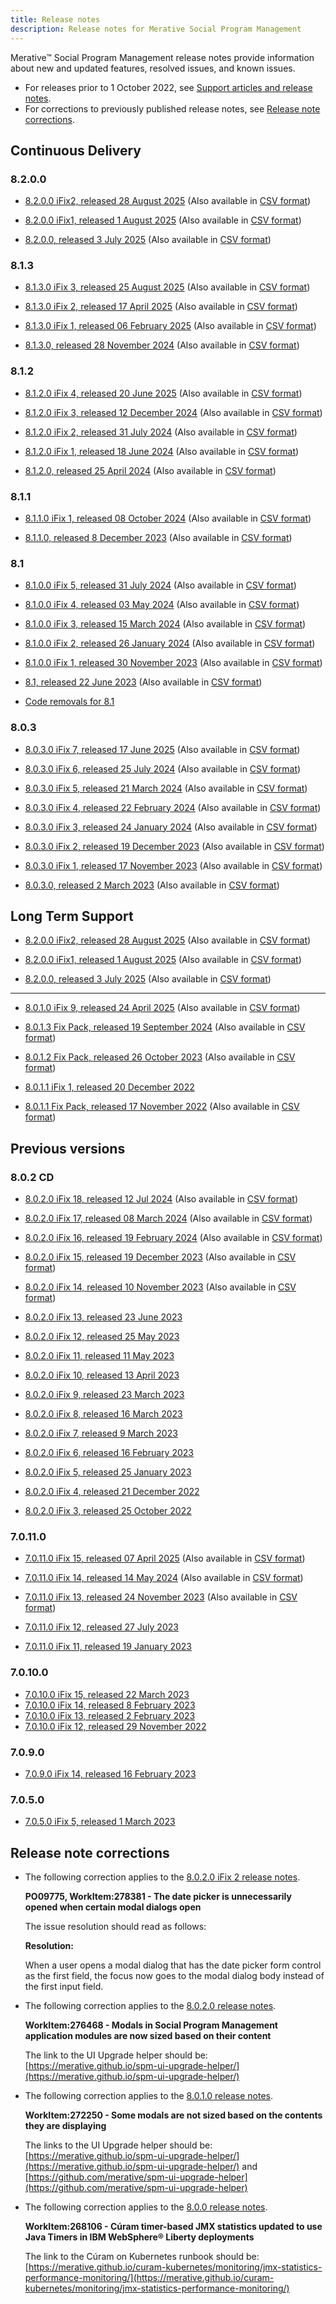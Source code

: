 ```yaml
---
title: Release notes
description: Release notes for Merative Social Program Management 
---
```


Merative™ Social Program Management release notes provide information about new and updated features, resolved issues, and known issues.

- For releases prior to 1 October 2022, see [Support articles and release notes](https://www.merative.com/support/spm/support-articles).
- For corrections to previously published release notes, see [Release note corrections](#release-note-corrections).

## Continuous Delivery

### 8.2.0.0

- [8.2.0.0 iFix2, released 28 August 2025](/pdf/releasenotes/curam8200iFix2.pdf) (Also available in [CSV format](/csv/ReleaseNotes_8.2.0.0_iFix2.csv))

- [8.2.0.0 iFix1, released 1 August 2025](/pdf/releasenotes/curam8200iFix1.pdf) (Also available in [CSV format](/csv/ReleaseNotes_8.2.0.0_iFix1.csv))

- [8.2.0.0, released 3 July 2025](/pdf/releasenotes/curam8200.pdf) (Also available in [CSV format](/csv/ReleaseNotes_8.2.0.0.csv))

### 8.1.3

- [8.1.3.0 iFix 3, released 25 August 2025](/pdf/releasenotes/curam8130iFix3.pdf) (Also available in [CSV format](/csv/ReleaseNotes_8.1.3.0_iFix3.csv))

- [8.1.3.0 iFix 2, released 17 April 2025](/pdf/releasenotes/curam8130iFix2.pdf) (Also available in [CSV format](/csv/ReleaseNotes_8.1.3.0_iFix2.csv))

- [8.1.3.0 iFix 1, released 06 February 2025](/pdf/releasenotes/curam8130iFix1.pdf) (Also available in [CSV format](/csv/ReleaseNotes_8.1.3.0_iFix1.csv))

- [8.1.3.0, released 28 November 2024](/pdf/releasenotes/curam813.pdf) (Also available in [CSV format](/csv/ReleaseNotes_8.1.3.0.csv))

### 8.1.2

- [8.1.2.0 iFix 4, released 20 June 2025](/pdf/releasenotes/curam8120iFix4.pdf) (Also available in [CSV format](/csv/ReleaseNotes_8.1.2.0_iFix4.csv))

- [8.1.2.0 iFix 3, released 12 December 2024](/pdf/releasenotes/curam8120iFix3.pdf) (Also available in [CSV format](/csv/ReleaseNotes_8.1.2.0_iFix3.csv))

- [8.1.2.0 iFix 2, released 31 July 2024](/pdf/releasenotes/curam8120iFix2.pdf) (Also available in [CSV format](/csv/ReleaseNotes_8.1.2.0_iFix2.csv))

- [8.1.2.0 iFix 1, released 18 June 2024](/pdf/releasenotes/curam8120iFix1.pdf) (Also available in [CSV format](/csv/ReleaseNotes_8.1.2.0_iFix1.csv))

- [8.1.2.0, released 25 April 2024](/pdf/releasenotes/curam812.pdf) (Also available in [CSV format](/csv/ReleaseNotes_8.1.2.0.csv))

### 8.1.1

- [8.1.1.0 iFix 1, released 08 October 2024](/pdf/releasenotes/curam8110iFix1.pdf) (Also available in [CSV format](/csv/ReleaseNotes_8.1.1.0_iFix1.csv))

- [8.1.1.0, released 8 December 2023](/pdf/releasenotes/curam811.pdf) (Also available in [CSV format](/csv/ReleaseNotes_8.1.1.0.csv))

### 8.1

- [8.1.0.0 iFix 5, released 31 July 2024](/pdf/releasenotes/curam8100iFix5.pdf)  (Also available in [CSV format](/csv/ReleaseNotes_8.1.0.0_iFix5.csv))

- [8.1.0.0 iFix 4, released 03 May 2024](/pdf/releasenotes/curam8100iFix4.pdf)  (Also available in [CSV format](/csv/ReleaseNotes_8.1.0.0_iFix4.csv))

- [8.1.0.0 iFix 3, released 15 March 2024](/pdf/releasenotes/curam8100iFix3.pdf)  (Also available in [CSV format](/csv/ReleaseNotes_8.1.0.0_iFix3.csv))

- [8.1.0.0 iFix 2, released 26 January 2024](/pdf/releasenotes/curam8100iFix2.pdf)  (Also available in [CSV format](/csv/ReleaseNotes_8.1.0.0_iFix2.csv))

- [8.1.0.0 iFix 1, released 30 November 2023](/pdf/releasenotes/curam8100iFix1.pdf)  (Also available in [CSV format](/csv/ReleaseNotes_8.1.0.0_iFix1.csv))

- [8.1, released 22 June 2023](/pdf/releasenotes/spm8100.pdf) (Also available in [CSV format](/csv/ReleaseNotes_8.1.0.0.csv))

- [Code removals for 8.1](/pdf/releasenotes/SPM_CodeRemovals_810.pdf)

### 8.0.3

- [8.0.3.0 iFix 7, released 17 June 2025](/pdf/releasenotes/curam8030iFix7.pdf) (Also available in [CSV format](/csv/ReleaseNotes_8.0.3.0_iFix7.csv))

- [8.0.3.0 iFix 6, released 25 July 2024](/pdf/releasenotes/curam8030iFix6.pdf) (Also available in [CSV format](/csv/ReleaseNotes_8.0.3.0_iFix6.csv))

- [8.0.3.0 iFix 5, released 21 March 2024](/pdf/releasenotes/curam8030iFix5.pdf) (Also available in [CSV format](/csv/ReleaseNotes_8.0.3.0_iFix5.csv))

- [8.0.3.0 iFix 4, released 22 February 2024](/pdf/releasenotes/curam8030iFix4.pdf) (Also available in [CSV format](/csv/ReleaseNotes_8.0.3.0_iFix4.csv))

- [8.0.3.0 iFix 3, released 24 January 2024](/pdf/releasenotes/curam8030iFix3.pdf) (Also available in [CSV format](/csv/ReleaseNotes_8.0.3.0_iFix3.csv))

- [8.0.3.0 iFix 2, released 19 December 2023](/pdf/releasenotes/curam8030iFix2.pdf) (Also available in [CSV format](/csv/ReleaseNotes_8.0.3.0_iFix2.csv))

- [8.0.3.0 iFix 1, released 17 November 2023](/pdf/releasenotes/curam8030iFix1.pdf) (Also available in [CSV format](/csv/ReleaseNotes_8.0.3.0_iFix1.csv))

- [8.0.3.0, released 2 March 2023](/pdf/releasenotes/spm8030.pdf) (Also available in [CSV format](/csv/ReleaseNotes_8.0.3.0.csv))

## Long Term Support

- [8.2.0.0 iFix2, released 28 August 2025](/pdf/releasenotes/curam8200iFix2.pdf) (Also available in [CSV format](/csv/ReleaseNotes_8.2.0.0_iFix2.csv))

- [8.2.0.0 iFix1, released 1 August 2025](/pdf/releasenotes/curam8200iFix1.pdf) (Also available in [CSV format](/csv/ReleaseNotes_8.2.0.0_iFix1.csv))

- [8.2.0.0, released 3 July 2025](/pdf/releasenotes/curam8200.pdf) (Also available in [CSV format](/csv/ReleaseNotes_8.2.0.0.csv))

---

- [8.0.1.0 iFix 9, released 24 April 2025](/pdf/releasenotes/curam8010iFix9.pdf) (Also available in [CSV format](/csv/ReleaseNotes_8.0.1.0_iFix9.csv))

- [8.0.1.3 Fix Pack, released 19 September 2024](/pdf/releasenotes/curam8013.pdf) (Also available in [CSV format](/csv/ReleaseNotes_8.0.1.3.csv))

- [8.0.1.2 Fix Pack, released 26 October 2023](/pdf/releasenotes/curam8012.pdf) (Also available in [CSV format](/csv/ReleaseNotes_8.0.1.2.csv))

- [8.0.1.1 iFix 1, released 20 December 2022](/pdf/releasenotes/spm8011iFix1.pdf)

- [8.0.1.1 Fix Pack, released 17 November 2022](/pdf/releasenotes/spm8011.pdf) (Also available in [CSV format](/csv/ReleaseNotes_8.0.1.1.csv))

<!--- [8.0.1.1 iFix 1, Released 20 December 2022 (HTML-TEST)](/8011_iFix1.html)-->

## Previous versions

### 8.0.2 CD

- [8.0.2.0 iFix 18, released 12 Jul 2024](/pdf/releasenotes/curam8020iFix18.pdf) (Also available in [CSV format](/csv/ReleaseNotes_8.0.2.0_iFix18.csv))

- [8.0.2.0 iFix 17, released 08 March 2024](/pdf/releasenotes/curam8020iFix17.pdf) (Also available in [CSV format](/csv/ReleaseNotes_8.0.2.0_iFix17.csv))

- [8.0.2.0 iFix 16, released 19 February 2024](/pdf/releasenotes/curam8020iFix16.pdf) (Also available in [CSV format](/csv/ReleaseNotes_8.0.2.0_iFix16.csv))

- [8.0.2.0 iFix 15, released 19 December 2023](/pdf/releasenotes/curam8020iFix15.pdf) (Also available in [CSV format](/csv/ReleaseNotes_8.0.2.0_iFix15.csv))

- [8.0.2.0 iFix 14, released 10 November 2023](/pdf/releasenotes/curam8020iFix14.pdf) (Also available in [CSV format](/csv/ReleaseNotes_8.0.2.0_iFix14.csv))

- [8.0.2.0 iFix 13, released 23 June 2023](/pdf/releasenotes/spm8020iFix13.pdf)

- [8.0.2.0 iFix 12, released 25 May 2023](/pdf/releasenotes/spm8020iFix12.pdf)

- [8.0.2.0 iFix 11, released 11 May 2023](/pdf/releasenotes/spm8020iFix11.pdf)

- [8.0.2.0 iFix 10, released 13 April 2023](/pdf/releasenotes/spm8020iFix10.pdf)

- [8.0.2.0 iFix 9, released 23 March 2023](/pdf/releasenotes/spm8020iFix9.pdf)

- [8.0.2.0 iFix 8, released 16 March 2023](/pdf/releasenotes/spm8020iFix8.pdf)

- [8.0.2.0 iFix 7, released 9 March 2023](/pdf/releasenotes/spm8020iFix7.pdf)

- [8.0.2.0 iFix 6, released 16 February 2023](/pdf/releasenotes/spm8020iFix6.pdf)

- [8.0.2.0 iFix 5, released 25 January 2023](/pdf/releasenotes/spm8020iFix5.pdf)

- [8.0.2.0 iFix 4, released 21 December 2022](/pdf/releasenotes/spm8020iFix4.pdf)

- [8.0.2.0 iFix 3, released 25 October 2022](/pdf/releasenotes/spm8020ifix3.pdf)

### 7.0.11.0

- [7.0.11.0 iFix 15, released 07 April 2025](/pdf/releasenotes/curam70110iFix15.pdf) (Also available in [CSV format](/csv/ReleaseNotes_7.0.11.0_iFix15.csv))

- [7.0.11.0 iFix 14, released 14 May 2024](/pdf/releasenotes/curam70110iFix14.pdf) (Also available in [CSV format](/csv/ReleaseNotes_7.0.11.0_iFix14.csv))

- [7.0.11.0 iFix 13, released 24 November 2023](/pdf/releasenotes/curam70110iFix13.pdf) (Also available in [CSV format](/csv/ReleaseNotes_7.0.11.0_iFix13.csv))

- [7.0.11.0 iFix 12, released 27 July 2023](/pdf/releasenotes/spm70110ifix12.pdf)

- [7.0.11.0 iFix 11, released 19 January 2023](/pdf/releasenotes/spm70110ifix11.pdf)


### 7.0.10.0

- [7.0.10.0 iFix 15, released 22 March 2023](/pdf/releasenotes/spm70100ifix15.pdf)
- [7.0.10.0 iFix 14, released 8 February 2023](/pdf/releasenotes/spm70100ifix14.pdf)
- [7.0.10.0 iFix 13, released 2 February 2023](/pdf/releasenotes/spm70100ifix13.pdf)
- [7.0.10.0 iFix 12, released 29 November 2022](/pdf/releasenotes/spm70100ifix12.pdf)

### 7.0.9.0

- [7.0.9.0 iFix 14, released 16 February 2023](/pdf/releasenotes/spm7090ifix14.pdf)

### 7.0.5.0

- [7.0.5.0 iFix 5, released 1 March 2023](/pdf/releasenotes/spm7050ifix5.pdf)

## Release note corrections

- The following correction applies to the [8.0.2.0 iFix 2 release notes](https://www.ibm.com/support/pages/node/6614713).

  **PO09775, WorkItem:278381 - The date picker is unnecessarily opened when certain modal dialogs open**

  The issue resolution should read as follows:

    **Resolution:**

    When a user opens a modal dialog that has the date picker form control as the first field, the focus now goes to the modal dialog body instead of the first input field.

- The following correction applies to the [8.0.2.0 release notes](https://www.ibm.com/support/pages/node/6583491).

  **WorkItem:276468 - Modals in Social Program Management application modules are now sized based on their content**

  The link to the UI Upgrade helper should be: [https://merative.github.io/spm-ui-upgrade-helper/](https://merative.github.io/spm-ui-upgrade-helper/)

- The following correction applies to the [8.0.1.0 release notes](https://www.ibm.com/support/pages/node/6516652).

  **WorkItem:272250 - Some modals are not sized based on the contents they are displaying**

  The links to the UI Upgrade helper should be: [https://merative.github.io/spm-ui-upgrade-helper/](https://merative.github.io/spm-ui-upgrade-helper/) and [https://github.com/merative/spm-ui-upgrade-helper](https://github.com/merative/spm-ui-upgrade-helper)
  
- The following correction applies to the [8.0.0 release notes](https://www.ibm.com/support/pages/node/6471277).

  **WorkItem:268106 - Cúram timer-based JMX statistics updated to use Java Timers in IBM WebSphere® Liberty deployments**

  The link to the Cúram on Kubernetes runbook should be: [https://merative.github.io/curam-kubernetes/monitoring/jmx-statistics-performance-monitoring/](https://merative.github.io/curam-kubernetes/monitoring/jmx-statistics-performance-monitoring/)

<!--<Row className="resource-card-group">

<Column colMd={4} colLg={4} noGutterSm>
<ResourceCard
    title="8.0.2.0 iFix3"
    subTitle="Release"
    actionIcon="arrowRight"
    href="/spm/release-notes/releases/8010">

</ResourceCard>
</Column>
</Row>-->
